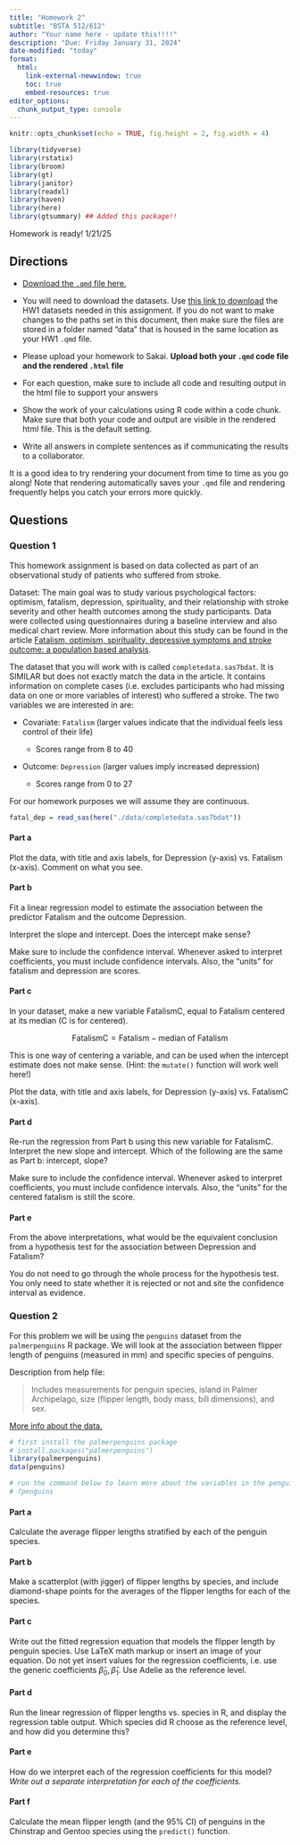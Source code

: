 ```yaml
---
title: "Homework 2"
subtitle: "BSTA 512/612"
author: "Your name here - update this!!!!"
description: "Due: Friday January 31, 2024"
date-modified: "today"
format: 
  html:
    link-external-newwindow: true
    toc: true
    embed-resources: true
editor_options: 
  chunk_output_type: console
---
```


```r
knitr::opts_chunk$set(echo = TRUE, fig.height = 2, fig.width = 4)

library(tidyverse)
library(rstatix)
library(broom)
library(gt)
library(janitor)
library(readxl)
library(haven)
library(here)
library(gtsummary) ## Added this package!!

```

::: callout-caution
Homework is ready! 1/21/25
:::

## Directions


-   [Download the `.qmd` file here.](https://github.com/nwakim/BSTA_512_W25/blob/main/homework/HW_02.qmd)

-   You will need to download the datasets. Use [this link to download](https://ohsuitg-my.sharepoint.com/:f:/g/personal/wakim_ohsu_edu/EtimsrgruwZOvhVqgx31g0MBwLSTj2L53ilK_ZIw9-vucA?e=sBvCNu) the HW1 datasets needed in this assignment. If you do not want to make changes to the paths set in this document, then make sure the files are stored in a folder named "data" that is housed in the same location as your HW1 `.qmd` file.

-   Please upload your homework to Sakai. **Upload both your `.qmd` code file and the rendered `.html` file**

-   For each question, make sure to include all code and resulting output in the html file to support your answers

-   Show the work of your calculations using R code within a code chunk. Make sure that both your code and output are visible in the rendered html file. This is the default setting.

-   Write all answers in complete sentences as if communicating the results to a collaborator.

::: callout-tip
It is a good idea to try rendering your document from time to time as you go along! Note that rendering automatically saves your `.qmd` file and rendering frequently helps you catch your errors more quickly.
:::

## Questions

### Question 1

This homework assignment is based on data collected as part of an observational study of patients who suffered from stroke.

Dataset: The main goal was to study various psychological factors: optimism, fatalism, depression, spirituality, and their relationship with stroke severity and other health outcomes among the study participants. Data were collected using questionnaires during a baseline interview and also medical chart review. More information about this study can be found in the article [Fatalism, optimism, spirituality, depressive symptoms and stroke outcome: a population based analysis](https://pubmed.ncbi.nlm.nih.gov/21940963/).

The dataset that you will work with is called `completedata.sas7bdat`. It is SIMILAR but does not exactly match the data in the article. It contains information on complete cases (i.e. excludes participants who had missing data on one or more variables of interest) who suffered a stroke. The two variables we are interested in are:

-   Covariate: `Fatalism` (larger values indicate that the individual feels less control of their life)

    -   Scores range from 8 to 40

-   Outcome: `Depression` (larger values imply increased depression)

    -   Scores range from 0 to 27

For our homework purposes we will assume they are continuous.

```r
fatal_dep = read_sas(here("./data/completedata.sas7bdat"))
```

#### Part a

Plot the data, with title and axis labels, for Depression (y-axis) vs. Fatalism (x-axis). Comment on what you see.

#### Part b

Fit a linear regression model to estimate the association between the predictor Fatalism and the outcome Depression.

Interpret the slope and intercept. Does the intercept make sense?

::: callout-note
Make sure to include the confidence interval. Whenever asked to interpret coefficients, you must include confidence intervals. Also, the "units" for fatalism and depression are scores.
:::

#### Part c

In your dataset, make a new variable FatalismC, equal to Fatalism centered at its median (C is for centered).

$$
\text{FatalismC} = \text{Fatalism} - \text{median of Fatalism}
$$

This is one way of centering a variable, and can be used when the intercept estimate does not make sense. (Hint: the `mutate()` function will work well here!)

Plot the data, with title and axis labels, for Depression (y-axis) vs. FatalismC (x-axis).

#### Part d

Re-run the regression from Part b using this new variable for FatalismC. Interpret the new slope and intercept. Which of the following are the same as Part b: intercept, slope?

::: callout-note
Make sure to include the confidence interval. Whenever asked to interpret coefficients, you must include confidence intervals. Also, the "units" for the centered fatalism is still the score.
:::

#### Part e

From the above interpretations, what would be the equivalent conclusion from a hypothesis test for the association between Depression and Fatalism?

::: callout-note
You do not need to go through the whole process for the hypothesis test. You only need to state whether it is rejected or not and site the confidence interval as evidence.
:::

### Question 2

For this problem we will be using the `penguins` dataset from the `palmerpenguins` R package. We will look at the association between flipper length of penguins (measured in mm) and specific species of penguins.

Description from help file:

> Includes measurements for penguin species, island in Palmer Archipelago, size (flipper length, body mass, bill dimensions), and sex.

[More info about the data.](https://allisonhorst.github.io/palmerpenguins/)

```r
# first install the palmerpenguins package
# install.packages("palmerpenguins")
library(palmerpenguins)
data(penguins)

# run the command below to learn more about the variables in the penguins dataset
# ?penguins
```

#### Part a

Calculate the average flipper lengths stratified by each of the penguin species.

#### Part b

Make a scatterplot (with jigger) of flipper lengths by species, and include diamond-shape points for the averages of the flipper lengths for each of the species.

#### Part c

Write out the fitted regression equation that models the flipper length by penguin species. Use LaTeX math markup or insert an image of your equation. Do not yet insert values for the regression coefficients, i.e. use the generic coefficients $\widehat{\beta}_0, \widehat{\beta}_1$. Use Adelie as the reference level.

#### Part d

Run the linear regression of flipper lengths vs. species in R, and display the regression table output. Which species did R choose as the reference level, and how did you determine this?

#### Part e

How do we interpret each of the regression coefficients for this model? *Write out a separate interpretation for each of the coefficients.*

#### Part f

Calculate the mean flipper length (and the 95% CI) of penguins in the Chinstrap and Gentoo species using the `predict()` function.

